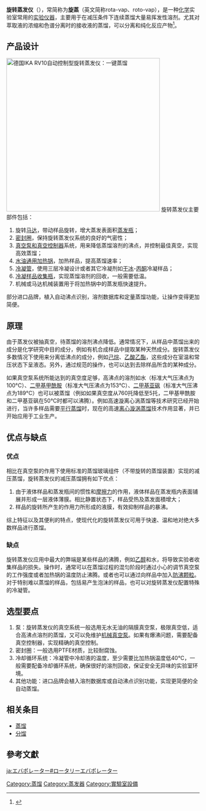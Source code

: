 {{roughtranslation|time=2015-10-31T14:14:01+00:00}}
'''旋转蒸发仪'''（{{lang-en|rotary evaporator}}），常简称为'''旋蒸'''（英文简称rota-vap、roto-vap），是一种[[化学|化学]]实验室常用的[[实验仪器|实验仪器]]，主要用于在减压条件下连续蒸馏大量易挥发性溶剂。尤其对萃取液的浓缩和色谱分离时的接收液的蒸馏，可以分离和纯化反应产物<ref>{{cite web | url = http://www.buchi.com/Where-everything-started-1939.891.0.html?id=71 | title = 1939-1973历史 | publisher = [[Büchi|Büchi]] | deadurl = yes | archiveurl = https://web.archive.org/web/20081024092523/http://www.buchi.com/Where-everything-started-1939.891.0.html?id=71 | archivedate = 2008-10-24 }}</ref>。

==产品设计==
[[File:IKA-RV10 control auto.jpg|thumb|400px|
德国IKA RV10自动控制型旋转蒸发仪：一键蒸馏]]
旋转蒸发仪主要部件包括：
#旋转[[马达|马达]]，带动样品旋转，增大蒸发表面积[[蒸发瓶|蒸发瓶]]；
#[[密封圈|密封圈]]，保持旋转蒸发仪系统的良好的气密性；
#[[真空泵和真空控制器|真空泵和真空控制器]]系统，用来降低蒸馏溶剂的沸点，并控制最佳真空，实现高效蒸馏；
#[[水油通用加热锅|水油通用加热锅]]，加热样品，提高蒸馏速率；
#[[冷凝管|冷凝管]]，使用三层冷凝设计或者其它冷凝剂如[[干冰|干冰]]-[[丙酮|丙酮]]冷凝样品；
#[[冷凝样品收集瓶|冷凝样品收集瓶]]，实现蒸馏溶剂的回收，一般需要低温。
#机械或马达机械装置用于将加热锅中的蒸发瓶快速提升。

部分进口品牌，植入自动沸点识别，溶剂数据库和定量蒸馏功能，让操作变得更加简便。

==原理==
由于蒸发仪被抽真空，待蒸馏的溶剂沸点降低。通常情况下，从样品中蒸馏出来的成分是化学研究中目的成分，例如有机合成样品中提取某种天然成分。旋转蒸发仪多数情况下使用来分离低沸点的成分，例如[[己烷|己烷]]、[[乙酸乙酯|乙酸乙酯]]，这些成分在室温和常压状态下呈液态。另外，通过规范的操作，也可以达到去除样品所含的某种成分。

如果真空泵系统所能达到的真空度足够，高沸点的溶剂如水（标准大气压沸点为100°C）、[[二甲基甲酰胺|二甲基甲酰胺]]（标准大气压沸点为153°C）、[[二甲基亚砜|二甲基亚砜]]（标准大气压沸点为189°C）也可以被蒸馏（例如如果真空度从760托降低至5托，二甲基甲酰胺和二甲基亚砜在50°C时都可以沸腾）。例如高速漩离心涡蒸馏等技术研究已经开始进行，当许多样品需要[[平行蒸馏|平行蒸馏]]时，现在的高速[[离心漩涡蒸馏|离心漩涡蒸馏]]技术作用显著，并已开始应用于工业生产。

==优点与缺点==
===优点===
相比在真空泵的作用下使用标准的蒸馏玻璃组件（不带旋转的蒸馏装置）实现的减压蒸馏，旋转蒸发仪的减压蒸馏拥有如下优点：
# 由于液体样品和蒸发瓶间的惯性和[[摩擦力|摩擦力]]的作用，液体样品在蒸发瓶内表面铺展并形成一层液体薄膜。相比静置状态下，样品受热及蒸发面積增大；
# 样品的旋转所产生的作用力所形成的液膜，有效抑制样品的暴沸。
综上特征以及其便利的特点，使现代化的旋转蒸发仪可用于快速、温和地对绝大多数样品进行蒸馏。

===缺点===
旋转蒸发仪应用中最大的弊端是某些样品的沸腾，例如[[乙醇|乙醇]]和水，将导致实验者收集样品的损失。操作时，通常可以在蒸馏过程的混匀阶段时通过小心的调节真空泵的工作强度或者加热锅的温度防止沸腾。或者也可以通过向样品中加入[[防沸颗粒|防沸颗粒]]。对于特别难以蒸馏的样品，包括易产生泡沫的样品，也可以对旋转蒸发仪配置特殊的冷凝管。

==选型要点==
#泵：旋转蒸发仪的真空系统一般选用无水无油的隔膜真空泵，极限真空低，适合高沸点溶剂的蒸馏，又可以免维护[[机械真空泵|机械真空泵]]。如果有爆沸问题，需要配备真空控制器，实现精确的真空控制。
#密封圈：一般选用PTFE材质，比较耐腐蚀。
#冷却循环系统：冷凝管中冷却液的温度，至少需要比加热锅温度低40°C，一般需要配备冷却循环系统，确保很好的溶剂回收，保证安全无异味的实验室环境。
#其他功能：进口品牌会植入溶剂数据库或自动沸点识别功能，实现更简便的全自动蒸馏。

==相关条目==
*[[蒸馏|蒸馏]]
*[[分馏|分馏]]

==參考文獻==
<div class="references-small">
<references />
</div>
[[Category:蒸馏|Category:蒸馏]]
[[Category:蒸发器|Category:蒸发器]]
[[Category:實驗室設備|Category:實驗室設備]]

[[ja:エバポレーター#ロータリーエバポレーター|ja:エバポレーター#ロータリーエバポレーター]]